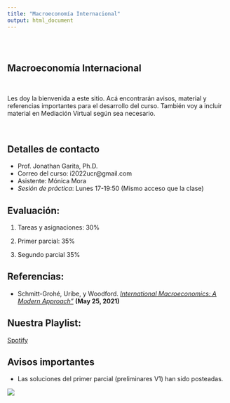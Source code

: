 ```yaml
---
title: "Macroeconomía Internacional"
output: html_document
---
```


<style type="text/css">
.title {
  display: none;
}

#getting-started img {
  margin-right: 10px;
}

</style>

<div class="row" style="padding-top: 30px;">
<div class="col-sm-6">


# **Macroeconomía Internacional**
<br>

Les doy la bienvenida a este sitio. Acá encontrarán avisos, material y referencias importantes para el desarrollo del curso. También voy a incluir material en Mediación Virtual según sea necesario. 

<br>

## Detalles de contacto
* Prof. Jonathan Garita, Ph.D.
* Correo del curso: i2022ucr@gmail.com
* Asistente: Mónica Mora 
* *Sesión de práctica*: Lunes 17-19:50 (Mismo acceso que la clase)

## Evaluación:

1. Tareas y asignaciones: 30%

2. Primer parcial: 35%

3. Segundo parcial 35%

## Referencias:

* Schmitt-Grohé, Uribe, y Woodford. [*International Macroeconomics: A Modern Approach"*](https://press.princeton.edu/books/hardcover/9780691170640/international-macroeconomics) **(May 25, 2021)**

## Nuestra Playlist:

[Spotify](https://open.spotify.com/playlist/5PPToF7Yix4A4E9lDOLm1W?si=fbbd3c414b3746d9)

## Avisos importantes

* Las soluciones del primer parcial (preliminares V1) han sido posteadas.


</div>
<div class="col-sm-6">


<a href = "https://sites.google.com/site/matthiaskehrig/hermes">
![](images/hermes.jpg)


</a>
</div>
